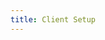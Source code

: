 ```yaml
---
title: Client Setup
---
```



<ClientSetup addParticipantPath="/guides/live-video/build-live-video-app#step-2-add-participants"></ClientSetup>

<head>
  <title>Client Setup Guide</title>
  <meta
    name="description"
    content="Get started with setting up the client for live video with Dyte's features. Follow our guide for a seamless client setup experience."
  />
</head>
